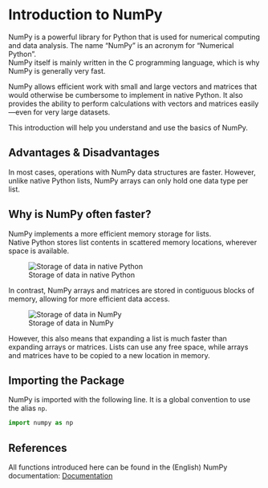 # Introduction to NumPy

NumPy is a powerful library for Python that is used for numerical computing and data analysis. The name "NumPy" is an acronym for "Numerical Python".  
NumPy itself is mainly written in the C programming language, which is why NumPy is generally very fast.

NumPy allows efficient work with small and large vectors and matrices that would otherwise be cumbersome to implement in native Python. It also provides the ability to perform calculations with vectors and matrices easily—even for very large datasets.

This introduction will help you understand and use the basics of NumPy.

## Advantages & Disadvantages

In most cases, operations with NumPy data structures are faster. However, unlike native Python lists, NumPy arrays can only hold one data type per list.

::: {.callout-note collapse="true"}
## Why is NumPy often faster?

NumPy implements a more efficient memory storage for lists.  
Native Python stores list contents in scattered memory locations, wherever space is available.

![Storage of data in native Python](../skript/00-bilder/data_memory_list.svg){#fig-python_memory fig-alt="Sequential data is stored at random places in memory"}

In contrast, NumPy arrays and matrices are stored in contiguous blocks of memory, allowing for more efficient data access.

![Storage of data in NumPy](../skript/00-bilder/data_memory_numpy.svg){#fig-numpy_memory fig-alt="Sequential data is stored in a continuous memory block"}

However, this also means that expanding a list is much faster than expanding arrays or matrices. Lists can use any free space, while arrays and matrices have to be copied to a new location in memory.

:::

## Importing the Package

NumPy is imported with the following line. It is a global convention to use the alias `np`.

```{python}
import numpy as np
```

## References

All functions introduced here can be found in the (English) NumPy documentation: [Documentation](https://numpy.org/doc/)
